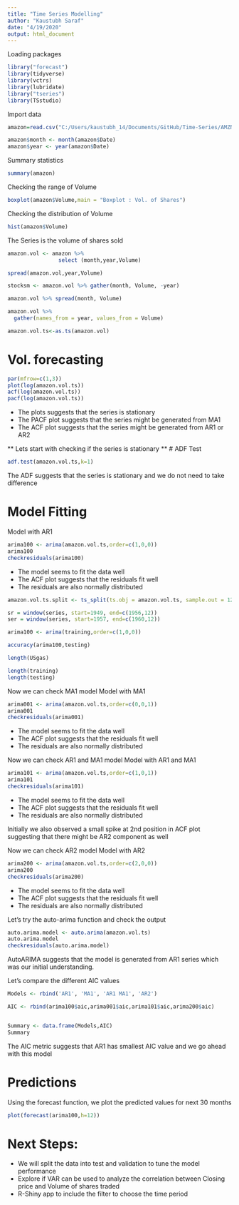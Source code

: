 ```yaml
---
title: "Time Series Modelling"
author: "Kaustubh Saraf"
date: "4/19/2020"
output: html_document
---
```

Loading packages
```r
library("forecast")
library(tidyverse)
library(vctrs)
library(lubridate)
library("tseries")
library(TSstudio)
```

Import data
```r
amazon=read.csv("C:/Users/kaustubh_14/Documents/GitHub/Time-Series/AMZN.csv")
```

```r
amazon$month <- month(amazon$Date)
amazon$year <- year(amazon$Date)
```


Summary statistics
```r
summary(amazon)
```

Checking the range of Volume
```r
boxplot(amazon$Volume,main = "Boxplot : Vol. of Shares")
```

Checking the distribution of Volume
```r
hist(amazon$Volume)
```


The Series is the volume of shares sold
```r
amazon.vol <- amazon %>% 
                select (month,year,Volume)

spread(amazon.vol,year,Volume)

stocksm <- amazon.vol %>% gather(month, Volume, -year)

amazon.vol %>% spread(month, Volume)

amazon.vol %>%
  gather(names_from = year, values_from = Volume)

amazon.vol.ts<-as.ts(amazon.vol)
```


# Vol. forecasting
```r
par(mfrow=c(1,3))
plot(log(amazon.vol.ts))
acf(log(amazon.vol.ts))
pacf(log(amazon.vol.ts)) 
```

* The plots suggests that the series is stationary
* The PACF plot suggests that the series might be generated from MA1
* The ACF plot suggests that the series might be generated from AR1 or AR2

** Lets start with checking if the series is stationary **
# ADF Test

```r
adf.test(amazon.vol.ts,k=1)
```
The ADF suggests that the series is stationary and we do not need to take difference

# Model Fitting
Model with AR1
```r
arima100 <- arima(amazon.vol.ts,order=c(1,0,0))
arima100
checkresiduals(arima100)
```
* The model seems to fit the data well
* The ACF plot suggests that the residuals fit well
* The residuals are also normally distributed


```r
amazon.vol.ts.split <- ts_split(ts.obj = amazon.vol.ts, sample.out = 12)

sr = window(series, start=1949, end=c(1956,12))
ser = window(series, start=1957, end=c(1960,12))

arima100 <- arima(training,order=c(1,0,0))

accuracy(arima100,testing)

length(USgas)

length(training)
length(testing)
```



Now we can check MA1 model
Model with MA1
```r
arima001 <- arima(amazon.vol.ts,order=c(0,0,1))
arima001
checkresiduals(arima001)
```
* The model seems to fit the data well
* The ACF plot suggests that the residuals fit well
* The residuals are also normally distributed


Now we can check AR1 and MA1 model
Model with AR1 and MA1
```r
arima101 <- arima(amazon.vol.ts,order=c(1,0,1))
arima101
checkresiduals(arima101)
```
* The model seems to fit the data well
* The ACF plot suggests that the residuals fit well
* The residuals are also normally distributed


Initially we also observed a small spike at 2nd position in ACF plot suggesting that there might be AR2 component as well

Now we can check AR2 model
Model with AR2
```r
arima200 <- arima(amazon.vol.ts,order=c(2,0,0))
arima200
checkresiduals(arima200)
```
* The model seems to fit the data well
* The ACF plot suggests that the residuals fit well
* The residuals are also normally distributed


Let's try the auto-arima function and check the output
```r
auto.arima.model <- auto.arima(amazon.vol.ts)
auto.arima.model
checkresiduals(auto.arima.model)
```

AutoARIMA suggests that the model is generated from AR1 series which was our initial understanding.

Let's compare the different AIC values
```r
Models <- rbind('AR1', 'MA1', 'AR1 MA1', 'AR2')

AIC <- rbind(arima100$aic,arima001$aic,arima101$aic,arima200$aic)


Summary <- data.frame(Models,AIC)
Summary
```
The AIC metric suggests that AR1 has smallest AIC value and we go ahead with this model


# Predictions
Using the forecast function, we plot the predicted values for next 30 months
```r
plot(forecast(arima100,h=12))
```


# Next Steps:
* We will split the data into test and validation to tune the model performance
* Explore if VAR can be used to analyze the correlation between Closing price and Volume of shares traded
* R-Shiny app to include the filter to choose the time period